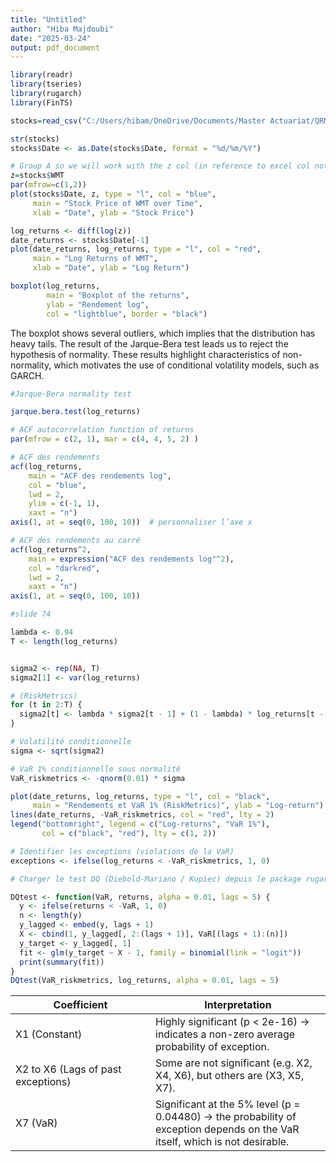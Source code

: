 ```yaml
---
title: "Untitled"
author: "Hiba Majdoubi"
date: "2025-03-24"
output: pdf_document
---
```


```r
library(readr)
library(tseries)
library(rugarch)
library(FinTS)

stocks=read_csv("C:/Users/hibam/OneDrive/Documents/Master Actuariat/QRM/stocks.csv")
```

```r

str(stocks)
stocks$Date <- as.Date(stocks$Date, format = "%d/%m/%Y")

```


```r

# Group A so we will work with the z col (in reference to excel col notation, so basically the last col in our case)
z=stocks$WMT
par(mfrow=c(1,2))
plot(stocks$Date, z, type = "l", col = "blue",
     main = "Stock Price of WMT over Time",
     xlab = "Date", ylab = "Stock Price")

log_returns <- diff(log(z))
date_returns <- stocks$Date[-1]
plot(date_returns, log_returns, type = "l", col = "red",
     main = "Log Returns of WMT",
     xlab = "Date", ylab = "Log Return")

```
```r
boxplot(log_returns,
        main = "Boxplot of the returns",
        ylab = "Rendement log",
        col = "lightblue", border = "black")

```

The boxplot shows several outliers, which implies that the distribution has heavy tails.
The result of the Jarque-Bera test leads us to reject the hypothesis of normality.
These results highlight characteristics of non-normality, which motivates the use of conditional volatility models, such as GARCH.

```r

#Jarque-Bera normality test

jarque.bera.test(log_returns)

# ACF autocorrelation function of returns 
par(mfrow = c(2, 1), mar = c(4, 4, 5, 2) )

# ACF des rendements
acf(log_returns,
    main = "ACF des rendements log",
    col = "blue",
    lwd = 2,
    ylim = c(-1, 1),
    xaxt = "n")
axis(1, at = seq(0, 100, 10))  # personnaliser l’axe x

# ACF des rendements au carré
acf(log_returns^2,
    main = expression("ACF des rendements log"^2),
    col = "darkred",
    lwd = 2,
    xaxt = "n")
axis(1, at = seq(0, 100, 10))

```
```r

#slide 74

lambda <- 0.94
T <- length(log_returns)


sigma2 <- rep(NA, T)
sigma2[1] <- var(log_returns)  

# (RiskMetrics)
for (t in 2:T) {
  sigma2[t] <- lambda * sigma2[t - 1] + (1 - lambda) * log_returns[t - 1]^2
}

# Volatilité conditionnelle
sigma <- sqrt(sigma2)

# VaR 1% conditionnelle sous normalité
VaR_riskmetrics <- -qnorm(0.01) * sigma

plot(date_returns, log_returns, type = "l", col = "black", 
     main = "Rendements et VaR 1% (RiskMetrics)", ylab = "Log-return")
lines(date_returns, -VaR_riskmetrics, col = "red", lty = 2)
legend("bottomright", legend = c("Log-returns", "VaR 1%"), 
       col = c("black", "red"), lty = c(1, 2))


```
```r

# Identifier les exceptions (violations de la VaR)
exceptions <- ifelse(log_returns < -VaR_riskmetrics, 1, 0)

# Charger le test DQ (Diebold-Mariano / Kupiec) depuis le package rugarch

DQtest <- function(VaR, returns, alpha = 0.01, lags = 5) {
  y <- ifelse(returns < -VaR, 1, 0)
  n <- length(y)
  y_lagged <- embed(y, lags + 1)
  X <- cbind(1, y_lagged[, 2:(lags + 1)], VaR[(lags + 1):(n)])
  y_target <- y_lagged[, 1]
  fit <- glm(y_target ~ X - 1, family = binomial(link = "logit"))
  print(summary(fit))
}
DQtest(VaR_riskmetrics, log_returns, alpha = 0.01, lags = 5)

```
| Coefficient | Interpretation |
|-------------|----------------|
| X1 (Constant) | Highly significant (p < 2e-16) → indicates a non-zero average probability of exception. |
| X2 to X6 (Lags of past exceptions) | Some are not significant (e.g. X2, X4, X6), but others are (X3, X5, X7). |
| X7 (VaR) | Significant at the 5% level (p = 0.04480) → the probability of exception depends on the VaR itself, which is not desirable. |

